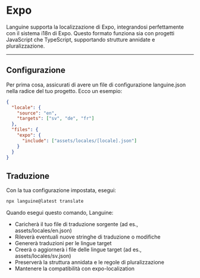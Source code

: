 # Expo

Languine supporta la localizzazione di Expo, integrandosi perfettamente con il sistema i18n di Expo. Questo formato funziona sia con progetti JavaScript che TypeScript, supportando strutture annidate e pluralizzazione.

---

## Configurazione

Per prima cosa, assicurati di avere un file di configurazione languine.json nella radice del tuo progetto. Ecco un esempio:

```json
{
  "locale": {
    "source": "en",
    "targets": ["sv", "de", "fr"]
  },
  "files": {
    "expo": {
      "include": ["assets/locales/[locale].json"]
    }
  }
}
```

## Traduzione

Con la tua configurazione impostata, esegui:

```bash
npx languine@latest translate
```

Quando esegui questo comando, Languine:

- Caricherà il tuo file di traduzione sorgente (ad es., assets/locales/en.json)
- Rileverà eventuali nuove stringhe di traduzione o modifiche
- Genererà traduzioni per le lingue target
- Creerà o aggiornerà i file delle lingue target (ad es., assets/locales/sv.json)
- Preserverà la struttura annidata e le regole di pluralizzazione
- Mantenere la compatibilità con expo-localization
